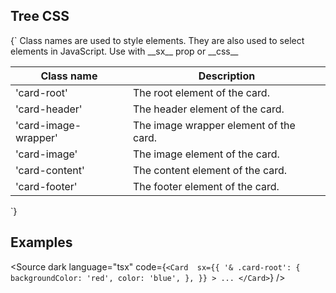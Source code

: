 
<Meta title="CSS/Tree" />

## Tree CSS

<Markdown>
{`
Class names are used to style elements. They are also used to select elements in JavaScript.
Use with __sx__ prop or __css__

| Class name           | Description                            |
| -------------------- | -------------------------------------- |
| 'card-root'          | The root element of the card.          |
| 'card-header'        | The header element of the card.        |
| 'card-image-wrapper' | The image wrapper element of the card. |
| 'card-image'         | The image element of the card.         |
| 'card-content'       | The content element of the card.       |
| 'card-footer'        | The footer element of the card.        |

`}

</Markdown>

## Examples

<Source
	dark
	language="tsx"
	code={`
    <Card 
    sx={{
      '& .card-root': {
        backgroundColor: 'red',
        color: 'blue',
      },
    }}
    >
    ...
</Card>
  `}
/>
